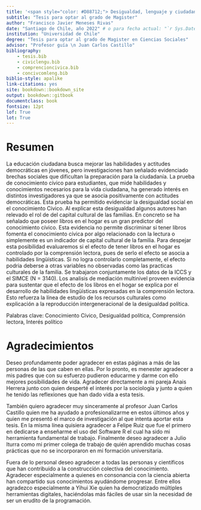 ```yaml
---
title: '<span style="color: #D88712;"> Desigualdad, lenguaje y ciudadania </span>: El rol mitigador del manejo del lenguaje frente a la desigualdad en la educación civica'
subtitle: "Tesis para optar al grado de Magister"
author: "Francisco Javier Meneses Rivas"
date: "Santiago de Chile, año 2022" # o para fecha actual: "`r Sys.Date()`"
institution: "Universidad de Chile"
degree: "Tesis para optar al grado de Magister en Ciencias Sociales"
advisor: "Profesor guía \n Juan Carlos Castillo"
bibliography: 
    - tesis.bib
    - civiclengu.bib
    - comprencioncivica.bib
    - concivcomleng.bib
biblio-style: apalike
link-citations: yes
site: bookdown::bookdown_site
output: bookdown::gitbook
documentclass: book
fontsize: 12pt
lof: True
lot: True
---
```




# Resumen {-}

La educación ciudadana busca mejorar las habilidades y actitudes democráticas en jóvenes, pero investigaciones han señalado evidenciado brechas sociales que dificultan la preparación para la ciudadanía. La prueba de conocimiento cívico para estudiantes, que mide habilidades y conocimientos necesarios para la vida ciudadana, ha generado interés en distintos investigadores ya que se asocia positivamente con actitudes democráticas. Esta prueba ha permitido evidenciar la desigualdad social en el conocimiento Cívico. Al explicar esta desigualdad algunos autores han relevado el rol de del capital cultural de las familias. En concreto se ha señalado que poseer libros en el hogar es un gran predictor del conocimiento cívico. Esta evidencia no permite discriminar si tener libros fomenta el conocimiento cívica por algo relacionado con la lectura o simplemente es un indicador de capital cultural de la familia. Para despejar esta posibilidad evaluaremos si el efecto de tener libros en el hogar es controlado por la comprensión lectora, pues de serlo el efecto se asocia a habilidades lingüísticas. Si no logra controlarlo completamente, el efecto podria deberse a otras variables no observadas como las practicas culturales de la familia.  Se trabajaron conjuntamente los datos de la ICCS y el SIMCE (N = 3140). Los analisis de mediación multinivel proveen evidencia para sustentar que el efecto de los libros en el hogar se explica por el desarrollo de habilidades lingüísticas expresadas en la comprensión lectora. Esto refuerza la línea de estudio de los recursos culturales como explicación a la reproducción intergeneracional de la desigualdad política. 

Palabras clave: Conocimiento Cívico, Desigualdad política, Comprensión lectora, Interés político


# Agradecimientos {-}

Deseo profundamente poder agradecer en estas páginas a más de las personas de las que caben en ellas. Por lo pronto, es menester agradecer a mis padres que con su esfuerzo pudieron educarme y darme con ello mejores posibilidades de vida. 
Agradecer directamente a mi pareja Anais Herrera junto con quien desperté el interés por la sociología y junto a quien he tenido las reflexiones que han dado vida a esta tesis.

También quiero agradecer muy sinceramente al profesor Juan Carlos Castillo quien me ha ayudado a profesionalizarme en estos últimos años y quien me presentó el marco de investigación al que intenta aportar esta tesis. En la misma línea quisiera agradecer a Felipe Ruiz que fue el primero en dedicarse a enseñarme el uso del Software R el cual ha sido mi herramienta fundamental de trabajo. Finalmente deseo agradecer a Julio Iturra como mi primer colega de trabajo de quién aprendido muchas cosas prácticas que no se incorporaron en mi formación universitaria.

Fuera de lo personal deseo agradecer a todas las personas y científicos que han contribuido a la construcción colectiva del conocimiento. Agradecer especialmente a quienes en consonancia con la ciencia abierta han compartido sus conocimientos ayudándome progresar. Entre ellos agradezco especialmente a Yihui Xie quien ha democratizado múltiples herramientas digitales, haciéndolas más fáciles de usar sin la necesidad de ser un erudito de la programación.
